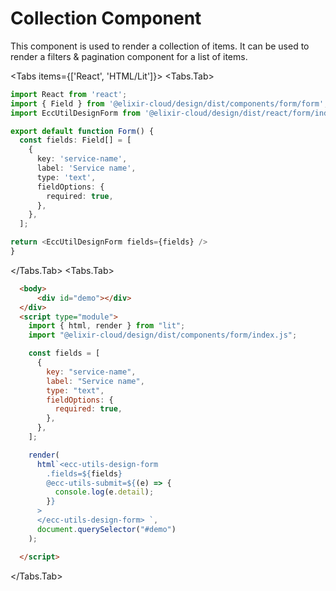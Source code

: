 
# Collection Component

<ComponentName
  tagName='ecc-utils-design-collection'
  reactTagName='EccUtilsDesignCollection'
  version='0.0.1'
  beta
/>

This component is used to render a collection of items. It can be used to render a filters & pagination
component for a list of items.

<EccUtilsDesignCollection/>

<Tabs items={['React', 'HTML/Lit']}>
  <Tabs.Tab>
  ````ts showLineNumbers {3, 17} copy filename="EccUtilsDesignForm"
  import React from 'react';
  import { Field } from '@elixir-cloud/design/dist/components/form/form';
  import EccUtilDesignForm from '@elixir-cloud/design/dist/react/form/index';
  
  export default function Form() {
    const fields: Field[] = [
      {
        key: 'service-name',
        label: 'Service name',
        type: 'text',
        fieldOptions: {
          required: true,
        },
      },
    ];
  
  return <EccUtilDesignForm fields={fields} />
  }
  
  `````
  </Tabs.Tab>
  <Tabs.Tab>
````html showLineNumbers {6, 20-26} copy filename="ecc-utils-design-form"
  <body>
      <div id="demo"></div>
  </div>
  <script type="module">
    import { html, render } from "lit";
    import "@elixir-cloud/design/dist/components/form/index.js";

    const fields = [
      {
        key: "service-name",
        label: "Service name",
        type: "text",
        fieldOptions: {
          required: true,
        },
      },
    ];

    render(
      html`<ecc-utils-design-form
        .fields=${fields}
        @ecc-utils-submit=${(e) => {
          console.log(e.detail);
        }}
      >
      </ecc-utils-design-form> `,
      document.querySelector("#demo")
    );

  </script>
````
</Tabs.Tab>
</Tabs>
